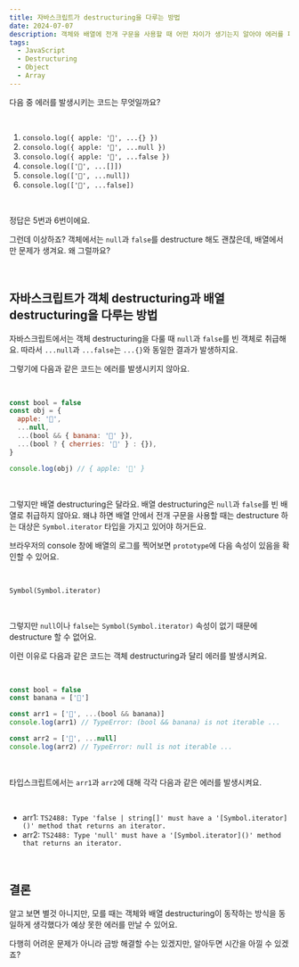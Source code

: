 ```yaml
---
title: 자바스크립트가 destructuring을 다루는 방법
date: 2024-07-07
description: 객체와 배열에 전개 구문을 사용할 때 어떤 차이가 생기는지 알아야 에러를 피할 수 있어요.
tags:
  - JavaScript
  - Destructuring
  - Object
  - Array
---
```


다음 중 에러를 발생시키는 코드는 무엇일까요?

<br />

1. `consolo.log({ apple: '🍎', ...{} })`
1. `consolo.log({ apple: '🍎', ...null })`
1. `consolo.log({ apple: '🍎', ...false })`
1. `console.log(['🍎', ...[]])`
1. `console.log(['🍎', ...null])`
1. `console.log(['🍎', ...false])`

<br />

정답은 5번과 6번이에요.

그런데 이상하죠? 객체에서는 `null`과 `false`를 destructure 해도 괜찮은데, 배열에서만 문제가 생겨요. 왜 그럴까요?

<br />

## 자바스크립트가 객체 destructuring과 배열 destructuring을 다루는 방법

자바스크립트에서는 객체 destructuring을 다룰 때 `null`과 `false`를 빈 객체로 취급해요. 따라서 `...null`과 `...false`는 `...{}`와 동일한 결과가 발생하지요.

그렇기에 다음과 같은 코드는 에러를 발생시키지 않아요.

<br />

```javascript
const bool = false
const obj = {
  apple: '🍎',
  ...null,
  ...(bool && { banana: '🍌' }),
  ...(bool ? { cherries: '🍒' } : {}),
}

console.log(obj) // { apple: '🍎' }
```

<br />

그렇지만 배열 destructuring은 달라요. 배열 destructuring은 `null`과 `false`를 빈 배열로 취급하지 않아요. 왜냐 하면 배열 안에서 전개 구문을 사용할 때는 destructure 하는 대상은 `Symbol.iterator` 타입을 가지고 있어야 하거든요.

브라우저의 console 창에 배열의 로그를 찍어보면 `prototype`에 다음 속성이 있음을 확인할 수 있어요.

<br />

`Symbol(Symbol.iterator)`

<br />

그렇지만 `null`이나 `false`는 `Symbol(Symbol.iterator)` 속성이 없기 때문에 destructure 할 수 없어요.

이런 이유로 다음과 같은 코드는 객체 destructuring과 달리 에러를 발생시켜요.

<br />

```javascript
const bool = false
const banana = ['🍌']

const arr1 = ['🍎', ...(bool && banana)]
console.log(arr1) // TypeError: (bool && banana) is not iterable ...

const arr2 = ['🍎', ...null]
console.log(arr2) // TypeError: null is not iterable ...
```

<br />

타입스크립트에서는 `arr1`과 `arr2`에 대해 각각 다음과 같은 에러를 발생시켜요.

<br />

- arr1: `TS2488: Type 'false | string[]' must have a '[Symbol.iterator]()' method that returns an iterator.`
- arr2: `TS2488: Type 'null' must have a '[Symbol.iterator]()' method that returns an iterator.`

<br />

## 결론

알고 보면 별것 아니지만, 모를 때는 객체와 배열 destructuring이 동작하는 방식을 동일하게 생각했다가 예상 못한 에러를 만날 수 있어요.

다행히 어려운 문제가 아니라 금방 해결할 수는 있겠지만, 알아두면 시간을 아낄 수 있겠죠?

